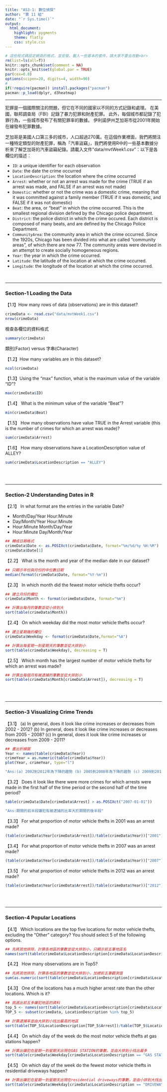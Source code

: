 ```yaml
---
title: "AS3-1: 數位偵探"
author: "第 11 組"
date: "`r Sys.time()`"
output: 
  html_document:
    highlight: pygments
    theme: flatly
    css: style.css
---
```


```r
# 這些程式碼設定網頁的格式，並安裝、載入一些基本的套件，請大家不要去改動<br>
rm(list=ls(all=T))
knitr::opts_chunk$set(comment = NA)
knitr::opts_knit$set(global.par = TRUE)
par(cex=0.8)
options(scipen=20, digits=4, width=90)
#
if(!require(pacman)) install.packages("pacman")
pacman::p_load(dplyr, d3heatmap)
```
<hr>

犯罪是一個國際關注的問題，但它在不同的國家以不同的方式記錄和處理。 在美國，聯邦調查局（FBI）記錄了暴力犯罪和財產犯罪。 此外，每個城市都記錄了犯罪行為，一些城市發布了有關犯罪率的數據。 伊利諾伊州芝加哥市從2001年開始在線發布犯罪數據。

芝加哥是美國人口第三多的城市，人口超過270萬。在這個作業裡面，我們將關注一種特定類型的財產犯罪，稱為「汽車盜竊」，我們將使用R中的一些基本數據分析來了解芝加哥的汽車盜竊紀錄。請載入文件"data/mvtWeek1.csv"：以下是各欄位的描述：

+ `ID`: a unique identifier for each observation
+ `Date`: the date the crime occurred
+ `LocationDescription`: the location where the crime occurred
+ `Arrest`: whether or not an arrest was made for the crime (TRUE if an arrest was made, and FALSE if an arrest was not made)
+ `Domestic`: whether or not the crime was a domestic crime, meaning that it was committed against a family member (TRUE if it was domestic, and FALSE if it was not domestic)
+ `Beat`: the area, or "beat" in which the crime occurred. This is the smallest regional division defined by the Chicago police department.
+ `District`: the police district in which the crime occured. Each district is composed of many beats, and are defined by the Chicago Police Department.
+ `CommunityArea`: the community area in which the crime occurred. Since the 1920s, Chicago has been divided into what are called "community areas", of which there are now 77. The community areas were devised in an attempt to create socially homogeneous regions.
+ `Year`: the year in which the crime occurred.
+ `Latitude`: the latitude of the location at which the crime occurred.
+ `Longitude`: the longitude of the location at which the crime occurred.

<br>

- - -

###  Section-1 Loading the Data

【1.1】How many rows of data (observations) are in this dataset?
```r
crimeData <- read.csv("data/mvtWeek1.csv")
nrow(crimeData)
```

檢查各欄位的資料格式
```r
summary(crimeData)
```

類別(Factor) versus 字串(Character)

【1.2】How many variables are in this dataset?
```r
ncol(crimeData)
```


【1.3】Using the "max" function, what is the maximum value of the variable "ID"?
```r
max(crimeData$ID)
```


【1.4】 What is the minimum value of the variable "Beat"?
```r
min(crimeData$Beat)
```


【1.5】 How many observations have value TRUE in the Arrest variable (this is the number of crimes for which an arrest was made)?
```r
sum(crimeData$Arrest)
```

【1.6】 How many observations have a LocationDescription value of ALLEY?
```r
sum(crimeData$LocationDescription == "ALLEY")
```

<br><br>

- - -

### Section-2 Understanding Dates in R

【2.1】 In what format are the entries in the variable Date?

+ Month/Day/Year Hour:Minute
+ Day/Month/Year Hour:Minute
+ Hour:Minute Month/Day/Year
+ Hour:Minute Day/Month/Year

```r
## 轉成日期格式
crimeData$Date <- as.POSIXct(crimeData$Date, format="%m/%d/%y %H:%M")
crimeData$Date[1]
```

【2.2】 What is the month and year of the median date in our dataset? 
```r
## 只顯示年份與月份的中位數日期
median(format(crimeData$Date, format="%Y-%m"))
```

【2.3】 In which month did the fewest motor vehicle thefts occur?
```r
## 建立月份的欄位
crimeData$Month <- format(crimeData$Date, format="%m")

## 計算出每月的筆數並從小排到大
sort(table(crimeData$Month))
```

【2.4】 On which weekday did the most motor vehicle thefts occur?
```r
## 建立星期幾的欄位
crimeData$Weekday <- format(crimeData$Date,format="%A")

## 計算出每星期一到星期天的筆數並從大排到小
sort(table(crimeData$Weekday), decreasing = T)
```

【2.5】 Which month has the largest number of motor vehicle thefts for which an arrest was made?
```r
## 計算出每個月有被逮捕的筆數並從大排到小
sort(table(crimeData$Month[crimeData$Arrest]), decreasing = T)
```

<br><br>

- - -

### Section-3 Visualizing Crime Trends

【3.1】 (a) In general, does it look like crime increases or decreases from 2002 - 2012? (b) In general, does it look like crime increases or decreases from 2005 - 2008? (c) In general, does it look like crime increases or decreases from 2009 - 2011?
```r
## 畫出折線圖
Year <- names(table(crimeData$Year))
crimeYear = as.numeric(table(crimeData$Year))
plot(Year, crimeYear, type="l")

"Ans:(a) 2002到2012年為下降的趨勢 (b) 2005到2008年為下降的趨勢 (c) 2009到2011年為上漲的趨勢"
```

【3.2】 Does it look like there were more crimes for which arrests were made in the first half of the time period or the second half of the time period?
```r
table(crimeData$Date[crimeData$Arrest] > as.POSIXct("2007-01-01"))

"Ans:期間的前半段嫌犯有被逮捕的比率大於期間的後半段"
```

【3.3】 For what proportion of motor vehicle thefts in 2001 was an arrest made?
```r
(table(crimeData$Year[crimeData$Arrest])/table(crimeData$Year))["2001"]
```

【3.4】 For what proportion of motor vehicle thefts in 2007 was an arrest made?
```r
(table(crimeData$Year[crimeData$Arrest])/table(crimeData$Year))["2007"]
```

【3.5】 For what proportion of motor vehicle thefts in 2012 was an arrest made?
```r
(table(crimeData$Year[crimeData$Arrest])/table(crimeData$Year))["2012"]
```

<br><br>

- - -

### Section-4 Popular Locations

【4.1】 Which locations are the top five locations for motor vehicle thefts, excluding the "Other" category? You should select 5 of the following options.

```r
## 先將其他排除，計算各地區的筆數並從大排到小，只顯示前五筆地區名
names(sort(table(crimeData$LocationDescription[crimeData$LocationDescription != "OTHER"]), decreasing = T))[1:5]
```

【4.2】 How many observations are in Top5?
```r
## 先將其他排除，計算各地區的筆數並從大排到小，加總前五筆觀測值
sum(as.numeric(sort(table(crimeData$LocationDescription[crimeData$LocationDescription != "OTHER"]), decreasing = T)[1:5]))
```

【4.3】 One of the locations has a much higher arrest rate than the other locations. Which is it? 
```r
## 挑選出前五多嫌犯地區的資料
top_5 <- names(sort(table(crimeData$LocationDescription[crimeData$LocationDescription != "OTHER"]), decreasing = T))[1:5]
TOP_5 <- subset(crimeData, LocationDescription %in% top_5)

## 計算逮捕率並由大排到小找出最高的地區
sort(table(TOP_5$LocationDescription[TOP_5$Arrest])/table(TOP_5$LocationDescription), decreasing = T)[1]
```

【4.4】 On which day of the week do the most motor vehicle thefts at gas stations happen?
```r
## 計算出嫌犯在星期一到星期天出現在GAS STATION的筆數，並由大排到小找出最多
sort(table(crimeData$Weekday[crimeData$LocationDescription == "GAS STATION"]), decreasing = T)[1]
```

【4.5】 On which day of the week do the fewest motor vehicle thefts in residential driveways happen?
```r
## 計算出嫌犯在星期一到星期天出現在residential driveways的筆數，並由小排到大找出最少
sort(table(crimeData$Weekday[crimeData$LocationDescription == "DRIVEWAY - RESIDENTIAL"]))[1]
```

<br><br><br>
